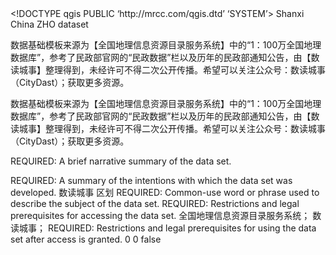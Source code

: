 <!DOCTYPE qgis PUBLIC 'http://mrcc.com/qgis.dtd' 'SYSTEM'>
<qgis version="3.32.0-Lima">
  <identifier>Shanxi China</identifier>
  <parentidentifier></parentidentifier>
  <language>ZHO</language>
  <type>dataset</type>
  <title>Shanxi China</title>
  <abstract>数据基础模板来源为【全国地理信息资源目录服务系统】中的“1：100万全国地理数据库”，参考了民政部官网的“民政数据”栏以及历年的民政部通知公告，由【数读城事】整理得到，未经许可不得二次公开传播。希望可以关注公众号：数读城事（CityDast）；获取更多资源。


数据基础模板来源为【全国地理信息资源目录服务系统】中的“1：100万全国地理数据库”，参考了民政部官网的“民政数据”栏以及历年的民政部通知公告，由【数读城事】整理得到，未经许可不得二次公开传播。希望可以关注公众号：数读城事（CityDast）；获取更多资源。 

REQUIRED: A brief narrative summary of the data set.

REQUIRED: A summary of the intentions with which the data set was developed.</abstract>
  <keywords vocabulary="Search keys">
    <keyword>数读城事</keyword>
    <keyword>区划</keyword>
  </keywords>
  <keywords vocabulary="gmd:topicCategory">
    <keyword>REQUIRED: Common-use word or phrase used to describe the subject of the data set.</keyword>
  </keywords>
  <links>
    <link description="" format="" name="File Geodatabase Feature Class" type="Local Area Network" mimeType="" size="" url="file://\\DELL-PC\C$\Users\dell\Desktop\ljw\增量模板2014.gdb"/>
  </links>
  <dates/>
  <fees></fees>
  <constraints type="Access">REQUIRED: Restrictions and legal prerequisites for accessing the data set.</constraints>
  <rights>全国地理信息资源目录服务系统；&#xd;
数读城事；</rights>
  <rights>REQUIRED: Restrictions and legal prerequisites for using the data set after access is granted.</rights>
  <encoding></encoding>
  <crs>
    <spatialrefsys nativeFormat="Wkt">
      <wkt></wkt>
      <proj4></proj4>
      <srsid>0</srsid>
      <srid>0</srid>
      <authid></authid>
      <description></description>
      <projectionacronym></projectionacronym>
      <ellipsoidacronym></ellipsoidacronym>
      <geographicflag>false</geographicflag>
    </spatialrefsys>
  </crs>
  <extent>
    <spatial dimensions="2" crs="EPSG:4326" minx="73.50114200000000153" maxx="135.08851100000001111" maxz="0" miny="6.32342099999999974" minz="0" maxy="53.5609010000000012"/>
  </extent>
</qgis>
